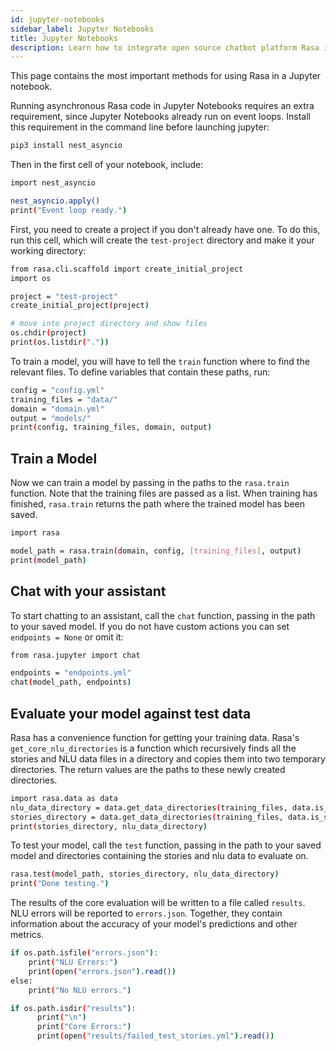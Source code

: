 ```yaml
---
id: jupyter-notebooks
sidebar_label: Jupyter Notebooks
title: Jupyter Notebooks
description: Learn how to integrate open source chatbot platform Rasa into Jupyter notebooks, alongside all your machine learning code.
---
```


This page contains the most important methods for using Rasa in a Jupyter notebook.

Running asynchronous Rasa code in Jupyter Notebooks requires an extra requirement,
since Jupyter Notebooks already run on event loops. Install this requirement in
the command line before launching jupyter:

```bash
pip3 install nest_asyncio
```

Then in the first cell of your notebook, include:

```bash
import nest_asyncio

nest_asyncio.apply()
print("Event loop ready.")
```
First, you need to create a project if you don't already have one.
To do this, run this cell, which will create the `test-project` directory and make it
your working directory:

```bash
from rasa.cli.scaffold import create_initial_project
import os

project = "test-project"
create_initial_project(project)

# move into project directory and show files
os.chdir(project)
print(os.listdir("."))
```
To train a model, you will have to tell the `train` function
where to find the relevant files.
To define variables that contain these paths, run:

```bash
config = "config.yml"
training_files = "data/"
domain = "domain.yml"
output = "models/"
print(config, training_files, domain, output)
```
## Train a Model

Now we can train a model by passing in the paths to the `rasa.train` function.
Note that the training files are passed as a list.
When training has finished, `rasa.train` returns the path where the trained model has been saved.

```bash
import rasa

model_path = rasa.train(domain, config, [training_files], output)
print(model_path)
```
## Chat with your assistant

To start chatting to an assistant, call the `chat` function, passing
in the path to your saved model. If you do not have custom actions you can set `endpoints = None` or omit it:

```bash
from rasa.jupyter import chat

endpoints = "endpoints.yml"
chat(model_path, endpoints)
```
## Evaluate your model against test data

Rasa has a convenience function for getting your training data.
Rasa's `get_core_nlu_directories` is a function which
recursively finds all the stories and NLU data files in a directory
and copies them into two temporary directories.
The return values are the paths to these newly created directories.

```bash
import rasa.data as data
nlu_data_directory = data.get_data_directories(training_files, data.is_nlu_file)
stories_directory = data.get_data_directories(training_files, data.is_story_file)
print(stories_directory, nlu_data_directory)
```
To test your model, call the `test` function, passing in the path
to your saved model and directories containing the stories and nlu data
to evaluate on.

```bash
rasa.test(model_path, stories_directory, nlu_data_directory)
print("Done testing.")
```
The results of the core evaluation will be written to a file called `results`.
NLU errors will be reported to `errors.json`.
Together, they contain information about the accuracy of your model's
predictions and other metrics.

```bash
if os.path.isfile("errors.json"):
    print("NLU Errors:")
    print(open("errors.json").read())
else:
    print("No NLU errors.")

if os.path.isdir("results"):
      print("\n")
      print("Core Errors:")
      print(open("results/failed_test_stories.yml").read())
```
